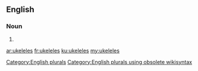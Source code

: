 ==English==

===Noun===
{{head|en}}

# {{plural of|ukelele}}

[[Category:English plurals]][[Category:English plurals using obsolete wikisyntax]]

[[ar:ukeleles]]
[[fr:ukeleles]]
[[ku:ukeleles]]
[[my:ukeleles]]
